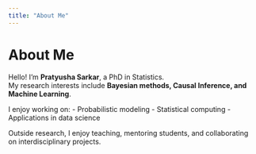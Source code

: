 ```yaml
---
title: "About Me"
---
```


# About Me

Hello! I’m **Pratyusha Sarkar**, a PhD in Statistics.  
My research interests include **Bayesian methods, Causal Inference, and Machine Learning**.

I enjoy working on:
- Probabilistic modeling
- Statistical computing
- Applications in data science

Outside research, I enjoy teaching, mentoring students, and collaborating on interdisciplinary projects.